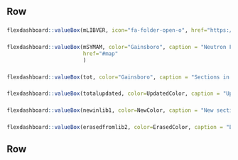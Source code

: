 Row {}
-------------------------------------

### {data-width=200}

```r
flexdashboard::valueBox(mLIBVER, icon="fa-folder-open-o", href="https://www.oecd-nea.org", color=as.character(my_colors[mLIBVER]), caption = paste(" Released in ", libdates[mLIBVER]))

```   

### {data-width=160}

```r
flexdashboard::valueBox(mSYMAM, color="Gainsboro", caption = "Neutron File", icon="fa-file-o",
                        href="#map"
                        )

```   

### {data-width=160}

```r
flexdashboard::valueBox(tot, color="Gainsboro", caption = "Sections in file", icon="fa-clone")

```   

### {data-width=160}

```r
flexdashboard::valueBox(totalupdated, color=UpdatedColor, caption = "Updated sections", icon="fa-chevron-up")

```   

### {data-width=160}

```r
flexdashboard::valueBox(newinlib1, color=NewColor, caption = "New sections", icon="fa-chevron-up")

```   

### {data-width=160}

```r
flexdashboard::valueBox(erasedfromlib2, color=ErasedColor, caption = "Erased sections", icon="fa-chevron-down")

```   

Row {}
-------------------------------------


